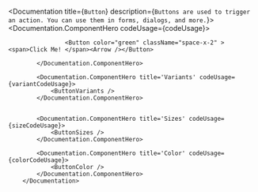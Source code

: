 
<Documentation
            title={`Button`} description={`
            Buttons are used to trigger an action. You can use them in forms, dialogs, and more.
        `}>
            <Documentation.ComponentHero codeUsage={codeUsage}>
                
                    <Button color="green" className="space-x-2" ><span>Click Me! </span><Arrow /></Button>
                
            </Documentation.ComponentHero>
            
            <Documentation.ComponentHero title='Variants' codeUsage={variantCodeUsage}>
                <ButtonVariants />
            </Documentation.ComponentHero>
  

            <Documentation.ComponentHero title='Sizes' codeUsage={sizeCodeUsage}>
                <ButtonSizes />
            </Documentation.ComponentHero>

            <Documentation.ComponentHero title='Color' codeUsage={colorCodeUsage}>
                <ButtonColor />
            </Documentation.ComponentHero>
        </Documentation>